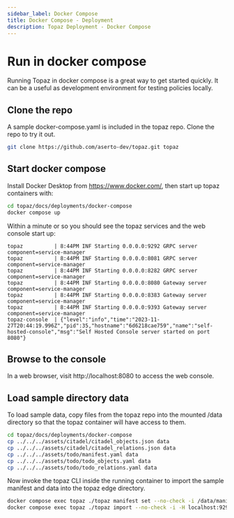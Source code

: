 ```yaml
---
sidebar_label: Docker Compose
title: Docker Compose - Deployment
description: Topaz Deployment - Docker Compose
---
```


# Run in docker compose

Running Topaz in docker compose is a great way to get started quickly.  It can be a useful as development environment for testing policies locally.

## Clone the repo

A sample docker-compose.yaml is included in the topaz repo.  Clone the repo to try it out.
```sh
git clone https://github.com/aserto-dev/topaz.git topaz
```

## Start docker compose

Install Docker Desktop from https://www.docker.com/, then start up topaz containers with:

```sh
cd topaz/docs/deployments/docker-compose
docker compose up
```

Within a minute or so you should see the topaz services and the web console start up:
```
topaz          | 8:44PM INF Starting 0.0.0.0:9292 GRPC server component=service-manager
topaz          | 8:44PM INF Starting 0.0.0.0:8081 GRPC server component=service-manager
topaz          | 8:44PM INF Starting 0.0.0.0:8282 GRPC server component=service-manager
topaz          | 8:44PM INF Starting 0.0.0.0:8080 Gateway server component=service-manager
topaz          | 8:44PM INF Starting 0.0.0.0:8383 Gateway server component=service-manager
topaz          | 8:44PM INF Starting 0.0.0.0:9393 Gateway server component=service-manager
topaz-console  | {"level":"info","time":"2023-11-27T20:44:19.996Z","pid":35,"hostname":"6d6218cae759","name":"self-hosted-console","msg":"Self Hosted Console server started on port 8080"}
```

## Browse to the console

In a web browser, visit http://localhost:8080 to access the web console.


## Load sample directory data

To load sample data, copy files from the topaz repo into the mounted /data directory so that the topaz container will have access to them.

```sh
cd topaz/docs/deployments/docker-compose
cp ../../../assets/citadel/citadel_objects.json data
cp ../../../assets/citadel/citadel_relations.json data
cp ../../../assets/todo/manifest.yaml data
cp ../../../assets/todo/todo_objects.yaml data
cp ../../../assets/todo/todo_relations.yaml data
```

Now invoke the topaz CLI inside the running container to import the sample manifest and data into the topaz edge directory.

```sh
docker compose exec topaz ./topaz manifest set --no-check -i /data/manifest.yaml
docker compose exec topaz ./topaz import --no-check -i -H localhost:9292 -d /data
```
